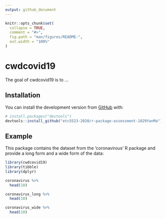```yaml
---
output: github_document
---
```


<!-- README.md is generated from README.Rmd. Please edit that file -->

```r
knitr::opts_chunk$set(
  collapse = TRUE,
  comment = "#>",
  fig.path = "man/figures/README-",
  out.width = "100%"
)
```

# cwdcovid19

<!-- badges: start -->
<!-- badges: end -->

The goal of cwdcovid19 is to ...

## Installation

You can install the development version from [GitHub](https://github.com/) with:

``` r
# install.packages("devtools")
devtools::install_github("etc5523-2020/r-package-assessment-1029YanMa")
```
## Example

This package contains the dataset from the 'coronavirous' R package and provide a long form and a wide form of the data:

```r
library(cwdcovid19)
library(tibble)
library(dplyr)

coronavirus %>% 
  head(10)

coronavirus_long %>% 
  head(10)

coronavirus_wide %>% 
  head(10)
```


